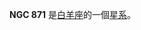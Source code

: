 {{NGCInfoBox|NGCID=NGC 871|發現者=弗里德里希·威廉·赫歇爾|發現日期=1784年10月14日|其他編號=UGC 1759,MCG 2-6-53,ZWG 438.46|曆元=J2000.0|赤經=2時17分10.6秒
|赤緯=14°32'51"|星座=白羊座|星體=星系|星等=13.4|表面亮度=12.6|藍等=14.1}}

'''NGC 871''' 是[[白羊座|白羊座]]的一個[[星系|星系]]。

{{NGCReference|871}}

{{Catalogs|NGC=871}}